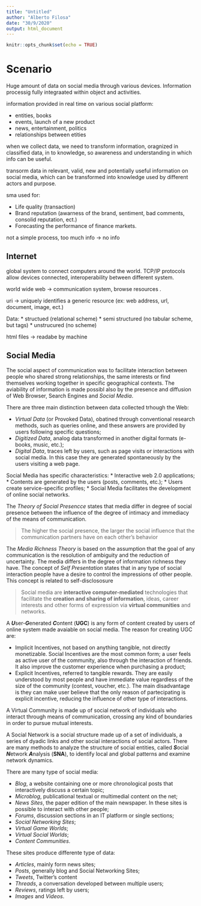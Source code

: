 ```yaml
---
title: "Untitled"
author: "Alberto Filosa"
date: "30/9/2020"
output: html_document
---
```


```r
knitr::opts_chunk$set(echo = TRUE)
```

<!-- Lecture 1: 02/10/2020 -->
# Scenario
Huge amount of data on social media through various devices. Information processig fully integraated within object and activities.

information provided in real time on various social platform:

* entities, books
* events, launch of a new product
* news, entertainment, politics
* relationships between etities

when we collect data, we need to transform information, oragnized in classified data, in to knowledge, so awareness and understanding in which info can be useful.

transorm data in relevant, valid, new and potentially useful information on social media, which can be transformed into knowledge used by different actors and purpose.

sma used for:

* Life quality (transaction)
* Brand reputation (awarness of the brand, sentiment, bad comments, consolid reputation, ect.)
* Forecasting the performance of finance markets.

not a simple process, too much info -> no info


## Internet
global system to connect computers around the world. TCP/IP protocols allow devices connected, interoperability between different system.

world wide web -> communication system, browse resources .

uri -> uniquely identifies a generic resource (ex: web address, url, document, image, ect.)

Data:
* structued (relational scheme)
* semi structured (no tabular scheme, but tags)
* unstrucured (no scheme)

html files -> readabe by machine

<!-- Lecture 2: 02/10/2020 -->
## Social Media
The social aspect of communication was to facilitate interaction between people who shared strong relationships, the same interests or find themselves working together in specific geographical contexts. The aviability of information is made possibl also by the presence and diffusion of Web Browser, Search Engines and *Social Media*.

There are three main distinction between data collected trhough the Web:

* *Virtual Data* (or Provoked Data), obatined through conventional research methods, such as queries online, and these answers are provided by users following specific questions;
* *Digitized Data*, analog data transformed in another digital formats (e-books, music, etc.);
* *Digital Data*, traces left by users, such as page visits or interactions with social media. In this case they are generated spontaneously by the users visiting a web page.

Social Media has specific characteristics:
* Interactive web 2.0 applications;
* Contents are generated by the users (posts, comments, etc.);
* Users create service-specific profiles;
* Social Media facilitates the development of online social networks.

The *Theory of Social Presencce* states that media differ in degree of social presence between the influence of the degree of intimacy and immediacy of the means of communication.

> The higher the social presence, the larger the social influence that the communication partners have on each other’s behavior

The *Media Richness Theory* is based on the assumption that the goal of any communication is the resolution of ambiguity and the reduction of uncertainty. The media differs in the degree of information richness they have. The concept of *Self Presentation* states that in any type of social interaction people have a desire to control the impressions of other people. This concept is related to self-disclososure

> Social media are **interactive computer-mediated** technologies that facilitate the **creation and sharing of information**, ideas, career interests and other forms of expression via **virtual communities** and networks.

A ***U***ser-***G***enerated ***C***ontent (**UGC**) is any form of content created by users of online system made avaiable on social media. The reason for creating UGC are:

* Implicit Incentives, not based on anything tangible, not directly monetizable. Social Incentives are the most common form; a user feels as active user of the community, also through the interaction of friends. It also improve the customer experience when purchasing a product;
* Explicit Incentives, referred to tangible rewards. They are easily understood by most people and have immediate value regardless of the size of the community (contest, voucher, etc.). The main disadvantage is they can make user believe that the only reason of partecipating is explicit incentive, reducing the influence of other type of interactions.

A Virtual Community is made up of social network of individuals who interact through means of communication, crossing any kind of boundaries in order to pursue mutual interests.

A Social Network is a social structure made up of a set of individuals, a series of dyadic links and other social interactions of social actors. There are many methods to analyze the structure of social entities, called ***S***ocial ***N***etwork ***A***nalysis (**SNA**), to identify local and global patterns and examine network dynamics.

<!-- The evolution of Social Media -->

There are many type of social media:

* *Blog*, a website containing one or more chronological posts that interactively discuss a certain topic;
* *Microblog*, publicational textual or multimedial content on the net;
* *News Sites*, the paper edition of the main newspaper. In these sites is possible to interact with other people;
* *Forums*, discussion sections in an IT platform or single sections;
* *Social Networking Sites*;
* *Virtual Game Worlds*;
* *Virtual Social Worlds*;
* *Content Communities*.

These sites produce differente type of data:

* *Articles*, mainly form news sites;
* *Posts*, generally blog and Social Networking Sites;
* *Tweets*, Twitter's content
* *Threads*, a conversation developed between multiple users;
* *Reviews*, ratings left by users;
* *Images* and *Videos*.